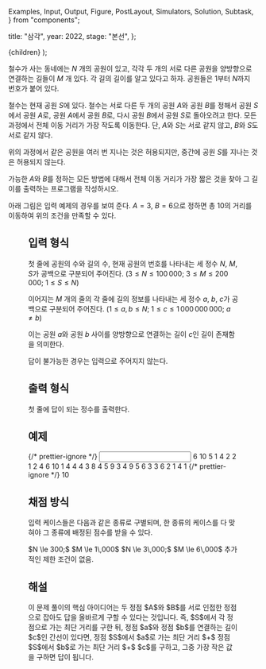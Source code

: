   Examples,
  Input,
  Output,
  Figure,
  PostLayout,
  Simulators,
  Solution,
  Subtask,
} from "components";

  title: "삼각",
  year: 2022,
  stage: "본선",
};

  <PostLayout meta={meta}>{children}</PostLayout>
);

철수가 사는 동네에는 $N$ 개의 공원이 있고,
각각 두 개의 서로 다른 공원을 
양방향으로 연결하는 길들이 $M$ 개 있다. 각 길의 길이를 알고 있다고 하자.
공원들은 $1$부터 $N$까지 번호가 붙어 있다.

철수는 현재 공원 $S$에 있다. 철수는 서로 다른 두
개의 공원 $A$와 공원 $B$를 정해서
공원 $S$에서 공원 $A$로, 공원 $A$에서 공원 $B$로, 다시 공원 $B$에서 공원 $S$로
돌아오려고 한다. 모든 과정에서 전체 이동 거리가 가장 작도록 이동한다.
단, $A$와 $S$는 서로 같지 않고, $B$와 $S$도 서로 같지 않다.

위의 과정에서 같은 공원을 여러 번 지나는 것은 허용되지만, 중간에 공원 $S$를 
지나는 것은 허용되지 않는다.

가능한 $A$와 $B$를 정하는 모든 방법에 대해서 전체 이동 거리가 가장
짧은 것을 찾아 그 길이를 출력하는 프로그램을 작성하시오.

아래 그림은 입력 예제의 경우를 보여 준다. $A = 3$, $B = 6$으로 정하면
총 $10$의 거리를 이동하여 위의 조건을 만족할 수 있다.

<Figure
  src="/2022/triangle1-a7114d172fa6.png"
  width={300}
/>

## 입력 형식

첫 줄에 공원의 수와 길의 수, 현재 공원의 번호를 나타내는
세 정수 $N$, $M$, $S$가 공백으로 구분되어 주어진다.
($3 \le N \le 100\,000;$ $3 \le M \le 200\,000;$ $1 \le S \le N$)

이어지는 $M$ 개의 줄의 각 줄에 길의 정보를 나타내는
세 정수 $a$, $b$, $c$가 공백으로 구분되어 주어진다.
($1 \le a, b \le N;$ $1 \le c \le 1\,000\,000\,000;$ $a \ne b$)

이는 공원 $a$와 공원 $b$ 사이를 양방향으로 연결하는 길이 $c$인 길이 존재함을 의미한다.

답이 불가능한 경우는 입력으로 주어지지 않는다.

## 출력 형식

첫 줄에 답이 되는 정수를 출력한다.

## 예제

<Examples>
  {/* prettier-ignore */}
  <Input>
6 10 5
1 4 2
2 1 2
4 6 10
1 4 4
4 3 8
4 5 9
3 4 9
5 6 3
3 6 2
1 4 1
  </Input>
  {/* prettier-ignore */}
  <Output>
10
  </Output>
</Examples>

## 채점 방식

입력 케이스들은 다음과 같은 종류로 구별되며, 한 종류의 케이스를 다 맞혀야 
그 종류에 배정된 점수를 받을 수 있다.

<Subtask index={1} score={32}>
  $N \le 300;$ $M \le 1\,000$
</Subtask>
<Subtask index={2} score={24}>
  $N \le 3\,000;$ $M \le 6\,000$
</Subtask>
<Subtask index={3} score={44}>
  추가적인 제한 조건이 없음.
</Subtask>

## 해설

<Solution>
이 문제 풀이의 핵심 아이디어는 두 정점 $A$와 $B$를 서로 인접한 정점으로 잡아도 답을 올바르게 구할 수 있다는 것입니다.
즉, $S$에서 각 정점으로 가는 최단 거리를 구한 뒤, 정점 $a$와 정점 $b$를 연결하는 길이 $c$인 간선이 있다면, 
정점 $S$에서 $a$로 가는 최단 거리 $+$ 정점 $S$에서 $b$로 가는 최단 거리 $+$ $c$를 구하고, 그중 가장 작은 
값을 구하면 답이 됩니다.
</Solution>